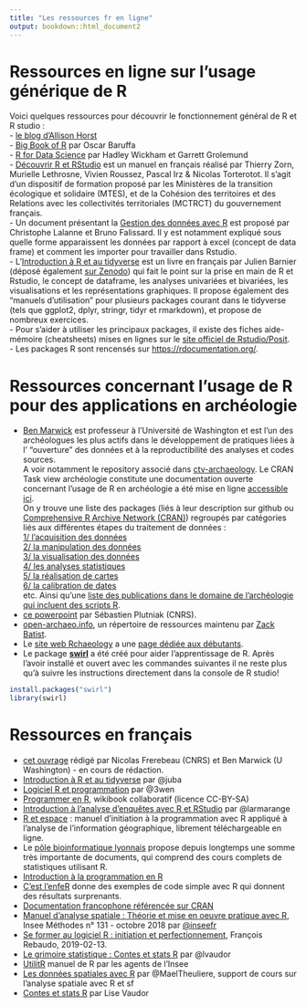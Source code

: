 ```yaml
---
title: "Les ressources fr en ligne"
output: bookdown::html_document2
---
```


# Ressources en ligne sur l'usage générique de R
Voici quelques ressources pour découvrir le fonctionnement général de R et R studio :  
- [le blog d'Allison Horst](https://external.ink?to=/blog.rstudio.com/2019/11/18/artist-in-residence/)  
- [Big Book of R](https://external.ink?to=/www.bigbookofr.com/) par Oscar Baruffa  
- [R for Data Science](https://external.ink?to=/r4ds.had.co.nz/index.html) par Hadley Wickham et Garrett Grolemund  
- [Découvrir R et RStudio](https://external.ink?to=/mtes-mct.github.io/parcours_r_socle_introduction/) est un manuel en français réalisé par Thierry Zorn, Murielle Lethrosne, Vivien Roussez, Pascal Irz & Nicolas Torterotot. Il s'agit d'un dispositif de formation proposé par les Ministères de la transition écologique et solidaire (MTES), et de la Cohésion des territoires et des Relations avec les collectivités territoriales (MCTRCT) du gouvernement français.  
- Un document présentant la [Gestion des données avec R](https://external.ink?to=/lms.fun-mooc.fr/c4x/UPSUD/42001S02/asset/data-management.html) est proposé par Christophe Lalanne et Bruno Falissard. Il y est notamment expliqué sous quelle forme apparaissent les données par rapport à excel (concept de data frame) et comment les importer pour travailler dans Rstudio.  
- L'[Introduction à R et au tidyverse](https://external.ink?to=/juba.github.io/tidyverse/) est un livre en français par Julien Barnier (déposé également [sur Zenodo](https://external.ink?to=/doi.org/10.5281/zenodo.6382599)) qui fait le point sur la prise en main de R et Rstudio, le concept de dataframe, les analyses univariées et bivariées, les visualisations et les représentations graphiques. Il propose également des "manuels d'utilisation" pour plusieurs packages courant dans le tidyverse (tels que ggplot2, dplyr, stringr, tidyr et rmarkdown), et propose de nombreux exercices.  
- Pour s'aider à utiliser les principaux packages, il existe des fiches aide-mémoire (cheatsheets) mises en lignes sur le [site officiel de Rstudio/Posit](https://external.ink?to=/rstudio.com/resources/cheatsheets/).  
- Les packages R sont rencensés sur [https://rdocumentation.org/](https://external.ink?to=/rdocumentation.org/).  

# Ressources concernant l'usage de R pour des applications en archéologie
- [Ben Marwick](https://external.ink?to=/rdocumentation.org/github.com/benmarwick) est professeur à l'Université de Washington et est l'un des archéologues les plus actifs dans le développement de pratiques liées à l' "ouverture" des données et à la reproductibilité des analyses et codes sources.  
A voir notamment 
<!--
[ce powerpoint](https://external.ink?to=/rdocumentation.org/benmarwick.github.io/tidyverse-for-archaeology/tidyverse-for-archaeology.html#1) par B Marwick et
-->
le repository associé dans [ctv-archaeology](https://external.ink?to=/rdocumentation.org/github.com/benmarwick/ctv-archaeology#making-maps-and-using-r-as-a-geographical-information-system). Le CRAN Task view archéologie constitute une documentation ouverte concernant l'usage de R en archéologie a été mise en ligne [accessible ici](https://external.ink?to=/github.com/benmarwick/ctv-archaeology).  
On y trouve une liste des packages (liés à leur description sur github ou [Comprehensive R Archive Network (CRAN)](https://external.ink?to=/cran.rstudio.com/)) regroupés par catégories liés aux différentes étapes du traitement de données :  
[1/ l'acquisition des données](https://external.ink?to=/github.com/benmarwick/ctv-archaeology#data-acquisition)  
[2/ la manipulation des données](https://external.ink?to=/github.com/benmarwick/ctv-archaeology#data-manipulation)  
[3/ la visualisation des données](https://external.ink?to=/github.com/benmarwick/ctv-archaeology#visualising-data)  
[4/ les analyses statistiques](https://external.ink?to=/github.com/benmarwick/ctv-archaeology#analysis-in-general)  
[5/ la réalisation de cartes](https://external.ink?to=/github.com/benmarwick/ctv-archaeology#making-maps-and-using-r-as-a-geographical-information-system)  
[6/ la calibration de dates](https://external.ink?to=/github.com/benmarwick/ctv-archaeology#dating)  
etc.
Ainsi qu'une [liste des publications dans le domaine de l'archéologie qui incluent des scripts R](https://external.ink?to=/github.com/benmarwick/ctv-archaeology#publications-that-include-r-code).  
- [ce powerpoint](https://external.ink?to=/hal.science/hal-03287121/file/plutniak2021rconference.pdf) par Sébastien Plutniak (CNRS).   
- [open-archaeo.info](https://external.ink?to=/open-archaeo.info), un répertoire de ressources maintenu par [Zack Batist](https://external.ink?to=/github.com/zackbatist).
- Le [site web Rchaeology](https://external.ink?to=/rchaeology.github.io/about/) a une [page dédiée aux débutants](https://external.ink?to=/rchaeology.github.io/resources/beginners/).
- Le package [**swirl**](https://external.ink?to=/swirlstats.com/) a été créé pour aider l'apprentissage de R. Après l'avoir installé et ouvert avec les commandes suivantes il ne reste plus qu'à suivre les instructions directement dans la console de R studio!
```r
install.packages("swirl")
library(swirl)
```

# Ressources en français

* [cet ouvrage](https://r-archeo.huma-num.fr/) rédigé par Nicolas Frerebeau (CNRS) et Ben Marwick (U Washington) - en cours de rédaction.  
* [Introduction à R et au tidyverse](https://external.ink?to=/juba.github.io/tidyverse/) par @juba
* [Logiciel R et programmation](https://external.ink?to=/egallic.fr/Enseignement/R/m1_stat_eco_logiciel_R.pdf) par @3wen
* [Programmer en R](https://external.ink?to=/fr.wikibooks.org/wiki/Programmer_en_R), wikibook collaboratif (licence CC-BY-SA)
* [Introduction à l'analyse d'enquêtes avec R et RStudio](https://external.ink?to=/larmarange.github.io/analyse-R/) par @larmarange
* [R et espace](https://external.ink?to=/framabook.org/r-et-espace/) : manuel d’initiation à la programmation avec R appliqué à l’analyse de l’information géographique, librement téléchargeable en ligne.
* Le [pôle bioinformatique lyonnais](https://external.ink?to=/pbil.univ-lyon1.fr/R/) propose depuis longtemps une somme très importante de documents, qui comprend des cours complets de statistiques utilisant R.
* [Introduction à la programmation en R](https://external.ink?to=/cran.r-project.org/doc/contrib/Goulet_introduction_programmation_R.pdf)
* [C'est l'enfeR](https://external.ink?to=/bioinfo-fr.net/cest-lenfer) donne des exemples de code simple avec R qui donnent des résultats surprenants.
* [Documentation francophone référencée sur CRAN](https://external.ink?to=/cran.opencpu.org/other-docs.html#nenglish)
* [Manuel d’analyse spatiale : Théorie et mise en oeuvre pratique avec R](https://external.ink?to=/insee.fr/fr/information/3635442), Insee Méthodes n° 131 - octobre 2018 par [@inseefr](https://external.ink?to=/github.com/inseefr)
* [Se former au logiciel R : initiation et perfectionnement](https://external.ink?to=/myrbookfr.netlify.com/), François Rebaudo, 2019-02-13.
* [Le grimoire statistique : Contes et stats R](https://external.ink?to=/perso.ens-lyon.fr/lise.vaudor/grimoireStat/_book/intro.html) par @lvaudor
* [UtilitR](https://external.ink?to=/utilitr.org/) manuel de R par les agents de l'Insee
* [Les données spatiales avec R](https://external.ink?to=/github.com/MaelTheuliere/rspatial) par @MaelTheuliere, support de cours sur l'analyse spatiale avec R et sf
* [Contes et stats R](https://external.ink?to=/perso.ens-lyon.fr/lise.vaudor/grimoireStat/_book/intro.html#pourquoi-ce-livre) par Lise Vaudor
